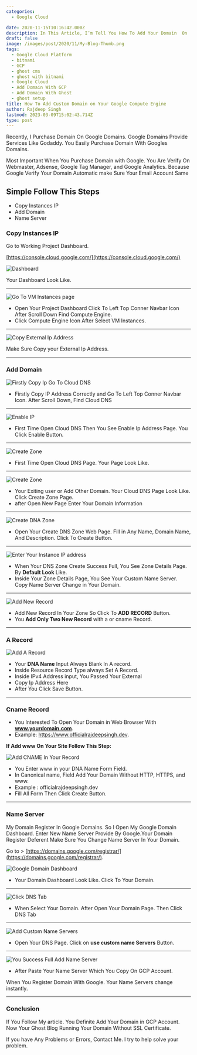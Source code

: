 ```yaml
---
categories:
  - Google Cloud

date: 2020-11-15T10:16:42.000Z
description: In This Article, I’m Tell You How To Add Your Domain  On  Google Cloud Platform
draft: false
image: /images/post/2020/11/My-Blog-Thumb.png
tags:
  - Google Cloud Platform
  - bitnami
  - GCP
  - ghost cms
  - ghost with bitnami
  - Google Cloud
  - Add Domain With GCP
  - Add Domain With Ghost
  - ghost setup
title: How To Add Custom Domain on Your Google Compute Engine
author: Rajdeep Singh
lastmod: 2023-03-09T15:02:43.714Z
type: post
---
```


Recently, I Purchase Domain On Google Domains. Google Domains Provide Services
Like Godaddy. You Easily Purchase Domain With Googles Domains.

Most Important When You Purchase Domain with Google. You Are Verify On
Webmaster, Adsense, Google Tag Manager, and Google Analytics. Because Google
Verify Your Domain Automatic make Sure Your Email Account Same

## Simple Follow This Steps

- Copy Instances IP
- Add Domain
- Name Server

### Copy Instances IP

Go to Working Project Dashboard.

[https://console.cloud.google.com/](https://console.cloud.google.com/)

![Dashboard](/images/post/2020/11/gcp-dashboard.png "Dashboard")

Your Dashboard Look Like.

---

![Go To VM Instances page](/images/post/2020/11/GCP-Dmain.png "Go To VM Instances page")

- Open Your Project Dashboard Click To Left Top Conner Navbar Icon After Scroll Down Find Compute Engine.
- Click Compute Engine Icon After Select VM Instances.

---

![Copy External Ip Address](/images/post/2020/11/External-Copy-IP-.png "Copy External Ip Address")

Make Sure Copy your External Ip Address.

---

### Add Domain

![Firstly Copy Ip Go To Cloud DNS](/images/post/2020/11/Add-Domain-In-GCP-1.png "Firstly Copy Ip Go To Cloud DNS")

- Firstly Copy IP Address Correctly and Go To Left Top Conner Navbar Icon. After Scroll Down, Find Cloud DNS

---

![Enable IP](/images/post/2020/11/Cloud-Deployment-Manager-V2-API-1.png "Enable IP")

- First Time Open Cloud DNS Then You See Enable Ip Address Page. You Click
  Enable Button.

---

![Create Zone](/images/post/2020/11/Crete-Zone.png "Create Zone")

- First Time Open Cloud DNS Page. Your Page Look Like.

---

![Create Zone](/images/post/2020/11/create-zone.png "Create Zone")

- Your Exiting user or Add Other Domain. Your Cloud DNS Page Look Like. Click Create Zone Page.
- after Open New Page Enter Your Domain Information

---

![Create DNA Zone](/images/post/2020/11/Create-zones-.png "Create DNA Zone")

- Open Your Create DNS Zone Web Page. Fill in Any Name, Domain Name, And
  Description. Click To Create Button.

---

![Enter Your Instance IP address](/images/post/2020/11/Name-server.png "Enter Your Instance IP address")

- When Your DNS Zone Create Success Full, You See Zone Details Page. By **Default Look** Like.
- Inside Your Zone Details Page, You See Your Custom Name Server. Copy Name Server Change in Your Domain.

---

![Add New Record](/images/post/2020/11/Add-Record.png "Add New Record")

- Add New Record In Your Zone So Click To **ADD RECORD** Button.
- You **Add Only Two New Record** with a or cname Record.

---

### A Record

![Add A Record](/images/post/2020/11/Create-Record.png "add domain in gcp")

- Your **DNA Name** Input Always Blank In A record.
- Inside Resource Record Type always Set A Record.
- Inside IPv4 Address input, You Passed Your External
- Copy Ip Address Here
- After You Click Save Button.

---

### Cname Record

- You Interested To Open Your Domain in Web Browser With **www.yourdomain.com**.
- Example: https://www.officialrajdeepsingh.dev.

**If Add www On Your Site Follow This Step:**

![Add CNAME In Your Record](/images/post/2020/11/CNMAE.png "Add CNAME In Your Record")

- You Enter www in your DNA Name Form Field.
- In Canonical name, Field Add Your Domain Without HTTP, HTTPS, and www.
- Example : officialrajdeepsingh.dev
- Fill All Form Then Click Create Button.

---

### Name Server

My Domain Register In Google Domains. So I Open My Google Domain Dashboard.
Enter New Name Server Provide By Google.Your Domain Register Deferent Make Sure
You Change Name Server In Your Domain.

Go to >
[https://domains.google.com/registrar/](https://domains.google.com/registrar/).

![Google Domain Dashboard](/images/post/2020/11/google-Domain-Dashborad.png "Google Domain Dashboard")

- Your Domain Dashboard Look Like. Click To Your Domain.

---

![Click DNS Tab](/images/post/2020/11/Domain-Add-DNS-1.png "Click DNS Tab")

- When Select Your Domain. After Open Your Domain Page. Then Click DNS Tab

---

![Add Custom Name Servers](/images/post/2020/11/Custom-name-Server.png "Add Custom name servers")

- Open Your DNS Page. Click on **use custom name Servers** Button.

---

![You Success Full Add Name Server](/images/post/2020/11/Add-Custom-Name-Servers.png "You success Full Add Name Server")

- After Paste Your Name Server Which You Copy On GCP Account.

<Alert color="blue">
When You Register Domain With Google. Your Name Servers change instantly.
</Alert>

---

### Conclusion

If You Follow My article. You Definite Add Your Domain in GCP Account. Now Your
Ghost Blog Running Your Domain Without SSL Certificate.

If you have Any Problems or Errors, Contact Me. I try to help solve your
problem.
